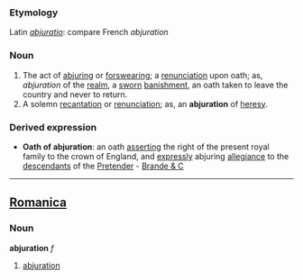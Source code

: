 ===Etymology===
Latin ''[[abjuratio]]'': compare French ''abjuration''
===Noun===
#The act of [[abjuring]] or [[forswearing]]; a [[renunciation]] upon oath; as, ''abjuration'' of the [[realm]], a [[sworn]] [[banishment]], an oath taken to leave the country and never to return.
#A solemn [[recantation]] or [[renunciation]]; as, an '''abjuration''' of [[heresy]].
===Derived expression===
*'''Oath of abjuration''': an oath [[asserting]] the right of the present royal family to the crown of England, and [[expressly]] abjuring [[allegiance]] to the [[descendants]] of the [[Pretender]] - [[Brande & C]]
----

==[[Romanica]]==
===Noun===
<b>abjuration</b> ''f''
#[[abjuration]]